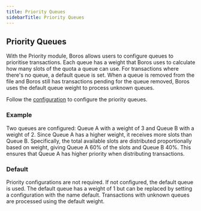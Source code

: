 ```yaml
---
title: Priority Queues
sidebarTitle: Priority Queues
---
```


## Priority Queues

With the Priority module, Boros allows users to configure queues to prioritise transactions. Each queue has a weight that Boros uses to calculate how many slots of the quota a queue can use. For transactions where there's no queue, a default queue is set. When a queue is removed from the file and Boros still has transactions pending for the queue removed, Boros uses the default queue weight to process unknown queues.

Follow the [configuration](../configuration) to configure the priority queues.

### Example
Two queues are configured: Queue A with a weight of 3 and Queue B with a weight of 2. Since Queue A has a higher weight, it receives more slots than Queue B. Specifically, the total available slots are distributed proportionally based on weight, giving Queue A 60% of the slots and Queue B 40%. This ensures that Queue A has higher priority when distributing transactions.

### Default
Priority configurations are not required. If not configured, the default queue is used. The default queue has a weight of 1 but can be replaced by setting a configuration with the name default. Transactions with unknown queues are processed using the default weight.
